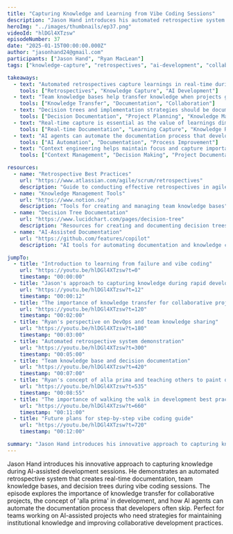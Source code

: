 ```yaml
---
title: "Capturing Knowledge and Learning from Vibe Coding Sessions"
description: "Jason Hand introduces his automated retrospective system for capturing learnings during AI-assisted development sessions, demonstrating how to create real-time documentation and team knowledge bases for collaborative projects."
heroImg: "../images/thumbnails/ep37.png"
videoId: "hlDGl4XTzsw"
episodeNumber: 37
date: "2025-01-15T00:00:00.000Z"
author: "jasonhand24@gmail.com"
participants: ["Jason Hand", "Ryan MacLean"]
tags: ["knowledge-capture", "retrospectives", "ai-development", "collaboration", "documentation"]

takeaways:
  - text: "Automated retrospectives capture learnings in real-time during AI-assisted development sessions"
    tools: ["Retrospectives", "Knowledge Capture", "AI Development"]
  - text: "Team knowledge bases help transfer knowledge when projects grow beyond individual developers"
    tools: ["Knowledge Transfer", "Documentation", "Collaboration"]
  - text: "Decision trees and implementation strategies should be documented for future reference"
    tools: ["Decision Documentation", "Project Planning", "Knowledge Management"]
  - text: "Real-time capture is essential as the value of learnings diminishes over time"
    tools: ["Real-time Documentation", "Learning Capture", "Knowledge Retention"]
  - text: "AI agents can automate the documentation process that developers often skip"
    tools: ["AI Automation", "Documentation", "Process Improvement"]
  - text: "Context engineering helps maintain focus and capture important decisions during development"
    tools: ["Context Management", "Decision Making", "Project Documentation"]

resources:
  - name: "Retrospective Best Practices"
    url: "https://www.atlassian.com/agile/scrum/retrospectives"
    description: "Guide to conducting effective retrospectives in agile development"
  - name: "Knowledge Management Tools"
    url: "https://www.notion.so/"
    description: "Tools for creating and managing team knowledge bases"
  - name: "Decision Tree Documentation"
    url: "https://www.lucidchart.com/pages/decision-tree"
    description: "Resources for creating and documenting decision trees"
  - name: "AI-Assisted Documentation"
    url: "https://github.com/features/copilot"
    description: "AI tools for automating documentation and knowledge capture"

jumpTo:
  - title: "Introduction to learning from failure and vibe coding"
    url: "https://youtu.be/hlDGl4XTzsw?t=0"
    timestamp: "00:00:00"
  - title: "Jason's approach to capturing knowledge during rapid development"
    url: "https://youtu.be/hlDGl4XTzsw?t=12"
    timestamp: "00:00:12"
  - title: "The importance of knowledge transfer for collaborative projects"
    url: "https://youtu.be/hlDGl4XTzsw?t=120"
    timestamp: "00:02:00"
  - title: "Ryan's perspective on DevOps and team knowledge sharing"
    url: "https://youtu.be/hlDGl4XTzsw?t=180"
    timestamp: "00:03:00"
  - title: "Automated retrospective system demonstration"
    url: "https://youtu.be/hlDGl4XTzsw?t=300"
    timestamp: "00:05:00"
  - title: "Team knowledge base and decision documentation"
    url: "https://youtu.be/hlDGl4XTzsw?t=420"
    timestamp: "00:07:00"
  - title: "Ryan's concept of alla prima and teaching others to paint quickly"
    url: "https://youtu.be/hlDGl4XTzsw?t=535"
    timestamp: "00:08:55"
  - title: "The importance of walking the walk in development best practices"
    url: "https://youtu.be/hlDGl4XTzsw?t=660"
    timestamp: "00:11:00"
  - title: "Future plans for step-by-step vibe coding guide"
    url: "https://youtu.be/hlDGl4XTzsw?t=720"
    timestamp: "00:12:00"

summary: "Jason Hand introduces his innovative approach to capturing knowledge during AI-assisted development sessions. He demonstrates an automated retrospective system that creates real-time documentation, team knowledge bases, and decision trees during vibe coding sessions. The episode explores the importance of knowledge transfer for collaborative projects, the concept of 'alla prima' in development, and how AI agents can automate the documentation process that developers often skip. Perfect for teams working on AI-assisted projects who need strategies for maintaining institutional knowledge and improving collaborative development practices."
---
```


Jason Hand introduces his innovative approach to capturing knowledge during AI-assisted development sessions. He demonstrates an automated retrospective system that creates real-time documentation, team knowledge bases, and decision trees during vibe coding sessions. The episode explores the importance of knowledge transfer for collaborative projects, the concept of 'alla prima' in development, and how AI agents can automate the documentation process that developers often skip. Perfect for teams working on AI-assisted projects who need strategies for maintaining institutional knowledge and improving collaborative development practices. 